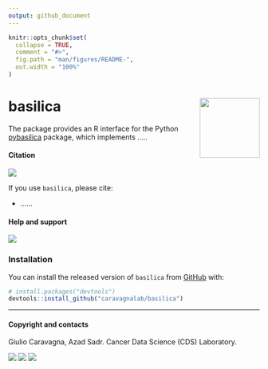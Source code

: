 ```yaml
---
output: github_document
---
```


```r
knitr::opts_chunk$set(
  collapse = TRUE,
  comment = "#>",
  fig.path = "man/figures/README-",
  out.width = "100%"
)
```

# basilica <a href='militeee.github.io/basilica'><img src='man/figures/logo.png' align="right" height="120" /></a>


The package provides an R interface for the Python
[pybasilica](https://github.com/caravagnalab/pybasilica) package, which implements
.....

#### Citation

[![](https://img.shields.io/badge/doi-10.1101/2021.02.02.429335-red.svg)](https://doi.org/....)

If you use `basilica`, please cite:

-  ......

#### Help and support

[![](https://img.shields.io/badge/GitHub%20Pages-https://caravagnalab.github.io/basilica/-steelblue.svg)](https://caravagnalab.github.io/basilica)

### Installation

You can install the released version of `basilica` from
[GitHub](https://github.com/) with:

``` r
# install.packages("devtools")
devtools::install_github("caravagnalab/basilica")
```

-----

#### Copyright and contacts

Giulio Caravagna, Azad Sadr. Cancer Data Science (CDS) Laboratory.

[![](https://img.shields.io/badge/Email-gcaravagn@gmail.com-steelblue.svg)](mailto:gcaravagn@gmail.com)
[![](https://img.shields.io/badge/CDS%20Lab%20Github-caravagnalab-seagreen.svg)](https://github.com/caravagnalab)
[![](https://img.shields.io/badge/CDS%20Lab%20webpage-https://www.caravagnalab.org/-red.svg)](https://www.caravagnalab.org/)
